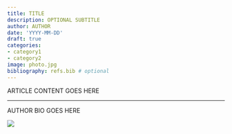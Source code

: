 ```yaml
---
title: TITLE
description: OPTIONAL SUBTITLE
author: AUTHOR
date: 'YYYY-MM-DD'
draft: true
categories:
- category1
- category2
image: photo.jpg
bibliography: refs.bib # optional
---
```


ARTICLE CONTENT GOES HERE

<hr>

::: {.callout-note title="About the author" style="" icon=false}
AUTHOR BIO GOES HERE
:::

![](AUTHOR-PHOTO.jpg)
